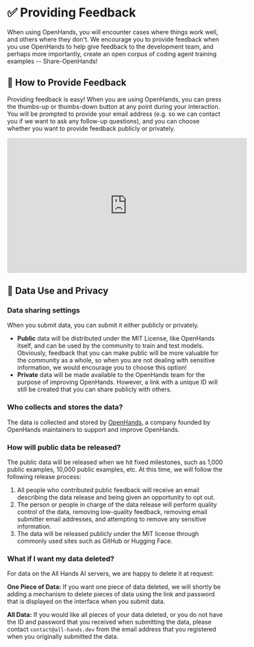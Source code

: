 # ✅ Providing Feedback

When using OpenHands, you will encounter cases where things work well, and others where they don't. We encourage you to
provide feedback when you use OpenHands to help give feedback to the development team, and perhaps more importantly,
create an open corpus of coding agent training examples -- Share-OpenHands!

## 📝 How to Provide Feedback

Providing feedback is easy! When you are using OpenHands, you can press the thumbs-up or thumbs-down button at any point
during your interaction. You will be prompted to provide your email address
(e.g. so we can contact you if we want to ask any follow-up questions), and you can choose whether you want to provide feedback publicly or privately.

<iframe width="560" height="315" src="https://www.youtube.com/embed/5rFx-StMVV0?si=svo7xzp6LhGK_GXr" title="YouTube video player" frameborder="0" allow="accelerometer; autoplay; clipboard-write; encrypted-media; gyroscope; picture-in-picture; web-share" referrerpolicy="strict-origin-when-cross-origin" allowfullscreen></iframe>

## 📜 Data Use and Privacy

### Data sharing settings

When you submit data, you can submit it either publicly or privately.

- **Public** data will be distributed under the MIT License, like OpenHands itself, and can be used by the community to
train and test models. Obviously, feedback that you can make public will be more valuable for the community as a whole,
so when you are not dealing with sensitive information, we would encourage you to choose this option!
- **Private** data will be made available to the OpenHands team for the purpose of improving OpenHands.
However, a link with a unique ID will still be created that you can share publicly with others.

### Who collects and stores the data?

The data is collected and stored by [OpenHands](https://openhands.dev), a company founded by OpenHands maintainers to support and improve OpenHands.

### How will public data be released?

The public data will be released when we hit fixed milestones, such as 1,000 public examples, 10,000 public examples, etc.
At this time, we will follow the following release process:

1. All people who contributed public feedback will receive an email describing the data release and being given an opportunity to opt out.
2. The person or people in charge of the data release will perform quality control of the data, removing low-quality feedback,
removing email submitter email addresses, and attempting to remove any sensitive information.
3. The data will be released publicly under the MIT license through commonly used sites such as GitHub or Hugging Face.

### What if I want my data deleted?

For data on the All Hands AI servers, we are happy to delete it at request:

**One Piece of Data:** If you want one piece of data deleted, we will shortly be adding a mechanism to delete pieces of
data using the link and password that is displayed on the interface when you submit data.

**All Data:** If you would like all pieces of your data deleted, or you do not have the ID and password that you
received when submitting the data, please contact `contact@all-hands.dev` from the email address that you registered
when you originally submitted the data.

